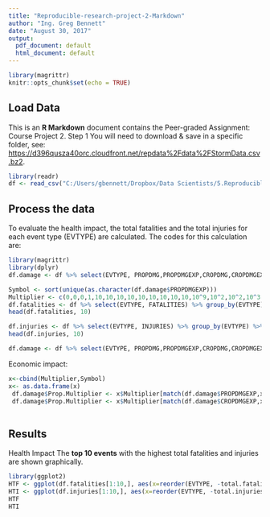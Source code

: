 ---
title: "Reproducible-research-project-2-Markdown"
author: "Ing. Greg Bennett"
date: "August 30, 2017"
output:
  pdf_document: default
  html_document: default
---

```{r setup, include=FALSE}
library(magrittr)
knitr::opts_chunk$set(echo = TRUE)
```

## Load Data

This is an **R Markdown** document contains the Peer-graded Assignment: Course Project 2. 
Step 1
You will need to download & save in a specific folder, see: <https://d396qusza40orc.cloudfront.net/repdata%2Fdata%2FStormData.csv.bz2>.

```{r read}
library(readr)
df <- read_csv("C:/Users/gbennett/Dropbox/Data Scientists/5.Reproducible_Research/project/repdata_data_StormData.csv")
```

## Process the data

To evaluate the health impact, the total fatalities and the total injuries for each event type (EVTYPE) are calculated. The codes for this calculation are:
```{r pressure, echo=FALSE}
library(magrittr)
library(dplyr)
df.damage <- df %>% select(EVTYPE, PROPDMG,PROPDMGEXP,CROPDMG,CROPDMGEXP)

Symbol <- sort(unique(as.character(df.damage$PROPDMGEXP)))
Multiplier <- c(0,0,0,1,10,10,10,10,10,10,10,10,10,10^9,10^2,10^2,10^3,10^6,10^6)
df.fatalities <- df %>% select(EVTYPE, FATALITIES) %>% group_by(EVTYPE) %>% summarise(total.fatalities = sum(FATALITIES)) %>% arrange(-total.fatalities)
head(df.fatalities, 10)

df.injuries <- df %>% select(EVTYPE, INJURIES) %>% group_by(EVTYPE) %>% summarise(total.injuries = sum(INJURIES)) %>% arrange(-total.injuries)
head(df.injuries, 10)

df.damage <- df %>% select(EVTYPE, PROPDMG,PROPDMGEXP,CROPDMG,CROPDMGEXP)
```
Economic impact:
```{r Impact, echo=FALSE}
x<-cbind(Multiplier,Symbol)
x<- as.data.frame(x)
 df.damage$Prop.Multiplier <- x$Multiplier[match(df.damage$PROPDMGEXP,x$Symbol)]
 df.damage$Prop.Multiplier <- x$Multiplier[match(df.damage$CROPDMGEXP,x$Symbol)]
 
```

## Results
Health Impact
The **top 10 events** with the highest total fatalities and injuries are shown graphically.

```{r result}
library(ggplot2)
HTF <- ggplot(df.fatalities[1:10,], aes(x=reorder(EVTYPE, -total.fatalities), y=total.fatalities))+geom_bar(stat="identity") + theme(axis.text.x = element_text(angle=90, vjust=0.5, hjust=1))+ggtitle("Top 10 Events with Highest Total Fatalities") +labs(x="EVENT TYPE", y="Total Fatalities")
HTI <- ggplot(df.injuries[1:10,], aes(x=reorder(EVTYPE, -total.injuries), y=total.injuries))+geom_bar(stat="identity") + theme(axis.text.x = element_text(angle=90, vjust=0.5, hjust=1))+ggtitle("Top 10 Events with Highest Total Injuries") +labs(x="EVENT TYPE", y="Total Injuries")
HTF
HTI

```
